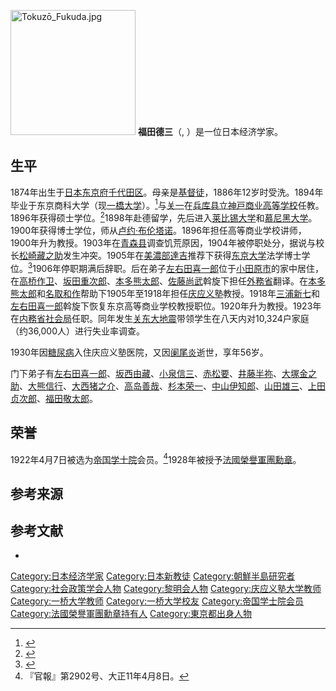 [[File:Tokuzō_Fukuda.jpg|200px]]
'''福田德三'''（{{lang-ja|福田徳三}}, {{bd|1874年|12月2日|1930年|5月8日}}）是一位日本经济学家。

== 生平 ==
1874年出生于[[日本|日本]][[东京府|东京府]][[千代田区|千代田区]]。母亲是[[基督徒|基督徒]]，1886年12岁时受洗。1894年毕业于东京商科大学（现[[一橋大学|一橋大学]]）。<ref>{{Cite web |url=https://dl.ndl.go.jp/info:ndljp/pid/813075/57 |title=『高等商業学校一覧　従明治27年至明治28年』高等商業学校、1895年、p.100 |access-date=2021-02-16 |archive-date=2018-06-14 |archive-url=https://web.archive.org/web/20180614044952/http://dl.ndl.go.jp/info:ndljp/pid/813075/57 |dead-url=no }}</ref>与[[关一|关一]]在[[兵库县立神戸商业高等学校|兵库县立神戸商业高等学校]]任教。1896年获得硕士学位。<ref>{{Cite web |url=https://dl.ndl.go.jp/info:ndljp/pid/813076/74 |title=『高等商業学校一覧　従明治31年至明治32年』高等商業学校、1898年、p.130 |access-date=2021-02-16 |archive-date=2018-06-14 |archive-url=https://web.archive.org/web/20180614045351/http://dl.ndl.go.jp/info:ndljp/pid/813076/74 |dead-url=no }}</ref>1898年赴德留学，先后进入[[莱比锡大学|莱比锡大学]]和[[慕尼黑大学|慕尼黑大学]]。1900年获得博士学位，师从[[卢约·布伦塔诺|卢约·布伦塔诺]]。1896年担任高等商业学校讲师，1900年升为教授。1903年在[[青森县|青森县]]调查饥荒原因，1904年被停职处分，据说与校长[[松崎藏之助|松崎藏之助]]发生冲突。1905年在[[美濃部達吉|美濃部達吉]]推荐下获得[[东京大学|东京大学]]法学博士学位。<ref>{{Cite web |url=https://dl.ndl.go.jp/info:ndljp/pid/2949898/12 |title=『官報』第6566号、明治38年5月23日、p.879 |access-date=2021-02-16 |archive-date=2017-08-21 |archive-url=https://web.archive.org/web/20170821173939/http://dl.ndl.go.jp/info:ndljp/pid/2949898/12 |dead-url=no }}</ref>1906年停职期满后辞职。后在弟子[[左右田喜一郎|左右田喜一郎]]位于[[小田原市|小田原市]]的家中居住，在[[高桥作卫|高桥作卫]]、[[坂田重次郎|坂田重次郎]]、[[本多熊太郎|本多熊太郎]]、[[佐藤尚武|佐藤尚武]]斡旋下担任[[日本外務省|外務省]]翻译。在[[本多熊太郎|本多熊太郎]]和[[名取和作|名取和作]]帮助下1905年至1918年担任[[庆应义塾|庆应义塾]]教授。1918年[[三浦新七|三浦新七]]和[[左右田喜一郎|左右田喜一郎]]斡旋下恢复东京高等商业学校教授职位。1920年升为教授。1923年在[[内務省|内務省]][[社会局|社会局]]任职。同年发生[[关东大地震|关东大地震]]带领学生在八天内对10,324户家庭（约36,000人）进行失业率调查。

1930年因[[糖尿病|糖尿病]]入住庆应义塾医院，又因[[阑尾炎|阑尾炎]]逝世，享年56岁。

门下弟子有[[左右田喜一郎|左右田喜一郎]]、[[坂西由藏|坂西由藏]]、[[小泉信三|小泉信三]]、[[赤松要|赤松要]]、[[井藤半祢|井藤半祢]]、[[大塚金之助|大塚金之助]]、[[大熊信行|大熊信行]]、[[大西猪之介|大西猪之介]]、[[高岛善哉|高岛善哉]]、[[杉本荣一|杉本荣一]]、[[中山伊知郎|中山伊知郎]]、[[山田雄三_(经济学家)|山田雄三]]、[[上田贞次郎|上田贞次郎]]、[[福田敬太郎|福田敬太郎]]。

==荣誉==
1922年4月7日被选为[[帝国学士院|帝国学士院]]会员。<ref>『官報』第2902号、大正11年4月8日。</ref>1928年被授予[[法國榮譽軍團勳章|法國榮譽軍團勳章]]。

== 参考来源 ==
{{Reflist}}

== 参考文献 ==
*{{Cite book|1=和書|author=[[李萬烈|李萬烈]]|date=2005-06|title=近現代韓日関係研究史―日本人の韓国史研究を中心に―|publisher=[[日韓歴史共同研究|日韓歴史共同研究]]報告書（第1期）|url=http://www.jkcf.or.jp/history_arch/first/3/12-0k_lmy_j.pdf|ref={{Harvid|李|2005}}|access-date=2021-02-16|archive-date=2016-03-04|archive-url=https://web.archive.org/web/20160304135111/http://www.jkcf.or.jp/history_arch/first/3/12-0k_lmy_j.pdf|dead-url=yes}}

{{马克思主义在中国的早期传播}}
{{Authority control}}
{{DEFAULTSORT:Fukuta Tokuso}}
[[Category:日本经济学家|Category:日本经济学家]]
[[Category:日本新教徒|Category:日本新教徒]]
[[Category:朝鮮半島研究者|Category:朝鮮半島研究者]]
[[Category:社会政策学会人物|Category:社会政策学会人物]]
[[Category:黎明会人物|Category:黎明会人物]]
[[Category:庆应义塾大学教师|Category:庆应义塾大学教师]]
[[Category:一桥大学教师|Category:一桥大学教师]]
[[Category:一桥大学校友|Category:一桥大学校友]]
[[Category:帝国学士院会员|Category:帝国学士院会员]]
[[Category:法國榮譽軍團勳章持有人|Category:法國榮譽軍團勳章持有人]]
[[Category:東京都出身人物|Category:東京都出身人物]]